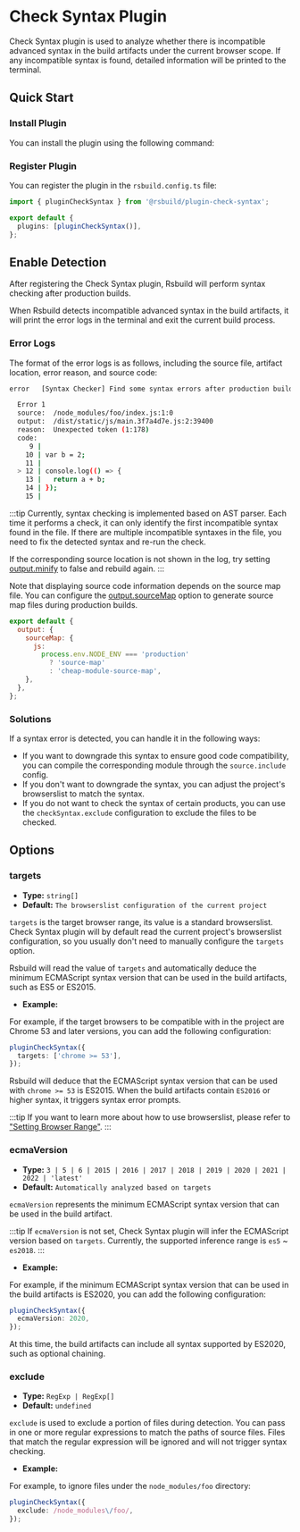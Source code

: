 # Check Syntax Plugin


<SourceCode href="https://github.com/web-infra-dev/rsbuild/tree/main/packages/plugin-check-syntax" />

Check Syntax plugin is used to analyze whether there is incompatible advanced syntax in the build artifacts under the current browser scope. If any incompatible syntax is found, detailed information will be printed to the terminal.

## Quick Start

### Install Plugin

You can install the plugin using the following command:


<PackageManagerTabs command="add @rsbuild/plugin-check-syntax -D" />

### Register Plugin

You can register the plugin in the `rsbuild.config.ts` file:

```ts title="rsbuild.config.ts"
import { pluginCheckSyntax } from '@rsbuild/plugin-check-syntax';

export default {
  plugins: [pluginCheckSyntax()],
};
```

## Enable Detection

After registering the Check Syntax plugin, Rsbuild will perform syntax checking after production builds.

When Rsbuild detects incompatible advanced syntax in the build artifacts, it will print the error logs in the terminal and exit the current build process.

### Error Logs

The format of the error logs is as follows, including the source file, artifact location, error reason, and source code:

```bash
error   [Syntax Checker] Find some syntax errors after production build:

  Error 1
  source:  /node_modules/foo/index.js:1:0
  output:  /dist/static/js/main.3f7a4d7e.js:2:39400
  reason:  Unexpected token (1:178)
  code:
     9 |
    10 | var b = 2;
    11 |
  > 12 | console.log(() => {
    13 |   return a + b;
    14 | });
    15 |
```

:::tip
Currently, syntax checking is implemented based on AST parser. Each time it performs a check, it can only identify the first incompatible syntax found in the file. If there are multiple incompatible syntaxes in the file, you need to fix the detected syntax and re-run the check.

If the corresponding source location is not shown in the log, try setting [output.minify](/config/output/minify) to false and rebuild again.
:::

Note that displaying source code information depends on the source map file. You can configure the [output.sourceMap](/config/output/source-map) option to generate source map files during production builds.

```js
export default {
  output: {
    sourceMap: {
      js:
        process.env.NODE_ENV === 'production'
          ? 'source-map'
          : 'cheap-module-source-map',
    },
  },
};
```

### Solutions

If a syntax error is detected, you can handle it in the following ways:

- If you want to downgrade this syntax to ensure good code compatibility, you can compile the corresponding module through the `source.include` config.
- If you don't want to downgrade the syntax, you can adjust the project's browserslist to match the syntax.
- If you do not want to check the syntax of certain products, you can use the `checkSyntax.exclude` configuration to exclude the files to be checked.

## Options

### targets

- **Type:** `string[]`
- **Default:** `The browserslist configuration of the current project`

`targets` is the target browser range, its value is a standard browserslist. Check Syntax plugin will by default read the current project's browserslist configuration, so you usually don't need to manually configure the `targets` option.

Rsbuild will read the value of `targets` and automatically deduce the minimum ECMAScript syntax version that can be used in the build artifacts, such as ES5 or ES2015.

- **Example:**

For example, if the target browsers to be compatible with in the project are Chrome 53 and later versions, you can add the following configuration:

```ts
pluginCheckSyntax({
  targets: ['chrome >= 53'],
});
```

Rsbuild will deduce that the ECMAScript syntax version that can be used with `chrome >= 53` is ES2015. When the build artifacts contain `ES2016` or higher syntax, it triggers syntax error prompts.

:::tip
If you want to learn more about how to use browserslist, please refer to ["Setting Browser Range"](/guide/advanced/browser-compatibility).
:::

### ecmaVersion

- **Type:** `3 | 5 | 6 | 2015 | 2016 | 2017 | 2018 | 2019 | 2020 | 2021 | 2022 | 'latest'`
- **Default:** `Automatically analyzed based on targets`

`ecmaVersion` represents the minimum ECMAScript syntax version that can be used in the build artifact.

:::tip
If `ecmaVersion` is not set, Check Syntax plugin will infer the ECMAScript version based on `targets`. Currently, the supported inference range is `es5` ~ `es2018`.
:::

- **Example:**

For example, if the minimum ECMAScript syntax version that can be used in the build artifacts is ES2020, you can add the following configuration:

```ts
pluginCheckSyntax({
  ecmaVersion: 2020,
});
```

At this time, the build artifacts can include all syntax supported by ES2020, such as optional chaining.

### exclude

- **Type:** `RegExp | RegExp[]`
- **Default:** `undefined`

`exclude` is used to exclude a portion of files during detection. You can pass in one or more regular expressions to match the paths of source files. Files that match the regular expression will be ignored and will not trigger syntax checking.

- **Example:**

For example, to ignore files under the `node_modules/foo` directory:

```ts
pluginCheckSyntax({
  exclude: /node_modules\/foo/,
});
```
